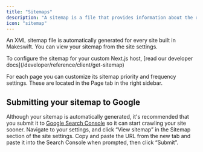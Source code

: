 ```yaml
---
title: "Sitemaps"
description: "A sitemap is a file that provides information about the relationship between pages on your site. Search engines like Google read this file to crawl your site more efficiently. "
icon: "sitemap"
---
```


An XML sitemap file is automatically generated for every site built in Makeswift. You can view your sitemap from the site settings.

<Note>
  To configure the sitemap for your custom Next.js host, [read our developer
  docs](/developer/reference/client/get-sitemap)
</Note>

For each page you can customize its sitemap priority and frequency settings. These are located in the Page tab in the right sidebar.

## Submitting your sitemap to Google

Although your sitemap is automatically generated, it's recommended that you submit it to [Google Search Console](https://search.google.com/search-console/not-verified?original_url=/search-console/sitemaps&original_resource_id) so it can start crawling your site sooner. Navigate to your settings, and click “View sitemap” in the Sitemap section of the site settings. Copy and paste the URL from the new tab and paste it into the Search Console when prompted, then click “Submit”.
